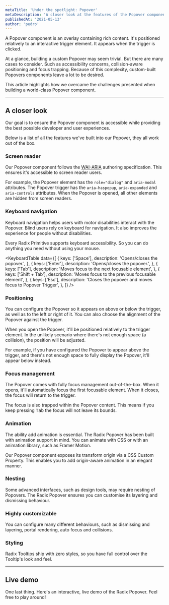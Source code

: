 ```yaml
---
metaTitle: 'Under the spotlight: Popover'
metaDescription: 'A closer look at the features of the Popover component.'
publishedAt: '2021-05-13'
author: 'pedro'
---
```


A Popover component is an overlay containing rich content. It's positioned relatively to an interactive trigger element. It appears when the trigger is clicked.

At a glance, building a custom Popover may seem trivial. But there are many cases to consider. Such as accessibility concerns, collision-aware positioning and focus trapping. Because of this complexity, custom-built Popovers components leave a lot to be desired.

This article highlights how we overcame the challenges presented when building a world-class Popover component.

---

## A closer look

Our goal is to ensure the Popover component is accessible while providing the best possible developer and user experiences.

Below is a list of all the features we've built into our Popover, they all work out of the box.

### Screen reader

Our Popover component follows the [WAI-ARIA](https://www.w3.org/TR/wai-aria-practices-1.2/#dialog_modal) authoring specification. This ensures it's accessible to screen reader users.

For example, the Popover element has the `role="dialog"` and `aria-modal` attributes. The Popover trigger has the `aria-haspopup`, `aria-expanded` and `aria-controls` attributes.
When the Popover is opened, all other elements are hidden from screen readers.

<VideoPlaceholder />

### Keyboard navigation

Keyboard navigation helps users with motor disabilities interact with the Popover. Blind users rely on keyboard for navigation. It also improves the experience for people without disabilities.

Every Radix Primitive supports keyboard accessibility. So you can do anything you need without using your mouse.

<KeyboardTable
  data={[
    {
      keys: ['Space'],
      description: 'Opens/closes the popover.',
    },
    {
      keys: ['Enter'],
      description: 'Opens/closes the popover.',
    },
    {
      keys: ['Tab'],
      description: 'Moves focus to the next focusable element',
    },
    {
      keys: ['Shift + Tab'],
      description: 'Moves focus to the previous focusable element',
    },
    {
      keys: ['Esc'],
      description: 'Closes the popover and moves focus to Popover Trigger',
    },
  ]}
/>

<VideoPlaceholder />

### Positioning

You can configure the Popover so it appears on above or below the trigger, as well as to the left or right of it. You can also choose the alignment of the Popover against the trigger.

When you open the Popover, it'll be positioned relatively to the trigger element. In the unlikely scenario where there's not enough space (a collision), the position will be adjusted.

For example, if you have configured the Popover to appear above the trigger, and there's not enough space to fully display the Popover, it'll appear below instead.

<VideoPlaceholder />

### Focus management

The Popover comes with fully focus management out-of-the-box. When it opens, it'll automatically focus the first focusable element. When it closes, the focus will return to the trigger.

The focus is also trapped within the Popover content. This means if you keep pressing <Kbd>Tab</Kbd> the focus will not leave its bounds.

<VideoPlaceholder />

### Animation

The ability add animation is essential. The Radix Popover has been built with animation support in mind. You can animate with CSS or with an animation library, such as Framer Motion.

Our Popover component exposes its transform origin via a CSS Custom Property. This enables you to add origin-aware animation in an elegant manner.

<VideoPlaceholder />

### Nesting

Some advanced interfaces, such as design tools, may require nesting of Popovers. The Radix Popover ensures you can customise its layering and dismissing behaviour.

<VideoPlaceholder />

### Highly customizable

You can configure many different behaviours, such as dismissing and layering, portal rendering, auto focus and collisions.

### Styling

Radix Tooltips ship with zero styles, so you have full control over the Tooltip's look and feel.

---

## Live demo

One last thing. Here's an interactive, live demo of the Radix Popover. Feel free to play around!

<HeroContainer>
  <PopoverDemo />
</HeroContainer>

```jsx hero template=Popover

```
